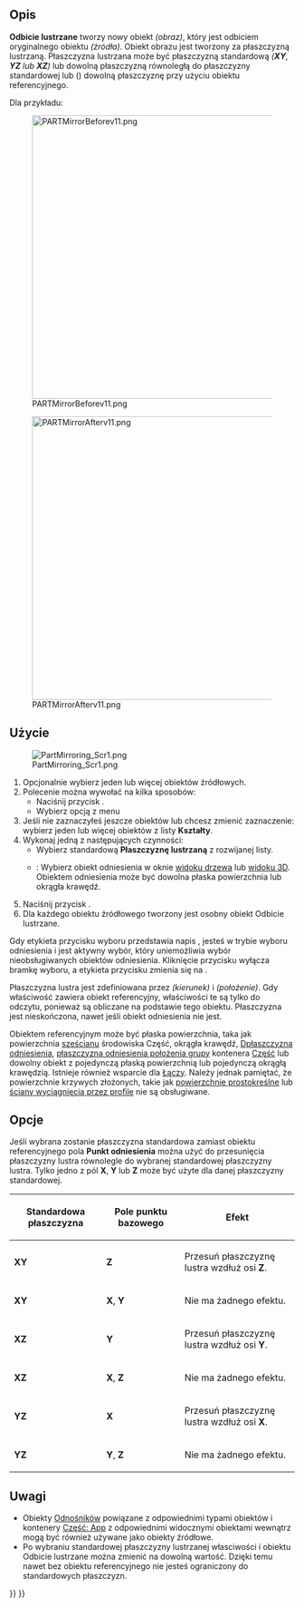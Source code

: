 <languages/>

{{Docnav/pl
|[[Part_Revolve/pl|Obrót]]
|[[Part_Scale/pl|Skaluj]]
|[[Part_Workbench/pl|środowisko pracy Część]]
|IconL=Part_Revolve.svg
|IconR=Part_Fillet.svg
|IconC=Workbench_Part.svg
}}

{{GuiCommand/pl
|Name=Part Mirror
|Name/pl=Część: Odbicie lustrzane
|MenuLocation=Część → Odbicie lustrzane ...
|Workbenches=[[Part_Workbench/pl|Część]]
}}

<span id="Description"></span>
==Opis== 

'''Odbicie lustrzane''' tworzy nowy obiekt ''(obraz)'', który jest odbiciem oryginalnego obiektu ''(źródła)''. Obiekt obrazu jest tworzony za płaszczyzną lustrzaną. Płaszczyzna lustrzana może być płaszczyzną standardową ''('''XY''', '''YZ''' lub '''XZ''')'' lub dowolną płaszczyzną równoległą do płaszczyzny standardowej lub ({{Version/pl|1.0}}) dowolną płaszczyznę przy użyciu obiektu referencyjnego.

Dla przykładu:

[[Image:PARTMirrorBeforev11.png|500px]]

{{Caption|Przed.}}

[[Image:PARTMirrorAfterv11.png|500px]]

<div class="mw-translate-fuzzy">
{{Caption|Po odbiciu lustrzanym w płaszczyźnie YZ.}}
</div>

<span id="Usage"></span>
==Użycie==

[[Image:PartMirroring_Scr1.png]]

# Opcjonalnie wybierz jeden lub więcej obiektów źródłowych.
# Polecenie można wywołać na kilka sposobów:
#* Naciśnij przycisk {{Button|[[Image:Part_Mirror.svg|16px]] '''Odbicie lustrzane'''}}.
#* Wybierz opcją z menu {{MenuCommand|Część → [[Image:Part_Mirror.svg|16px]] Odbicie lustrzane ...}}
# Jeśli nie zaznaczyłeś jeszcze obiektów lub chcesz zmienić zaznaczenie: wybierz jeden lub więcej obiektów z listy '''Kształty'''.
# Wykonaj jedną z następujących czynności:
#* Wybierz standardową '''Płaszczyznę lustrzaną''' z rozwijanej listy.
#* {{Version/pl|1.0}}: Wybierz obiekt odniesienia w oknie [[Tree_view/pl|widoku drzewa]] lub [[3D_view/pl|widoku 3D]]. Obiektem odniesienia może być dowolna płaska powierzchnia lub okrągła krawędź.
# Naciśnij przycisk {{Button|OK}}.
# Dla każdego obiektu źródłowego tworzony jest osobny obiekt Odbicie lustrzane.

Gdy etykieta przycisku wyboru przedstawia napis {{Button|Wybieranie ...}}, jesteś w trybie wyboru odniesienia i jest aktywny wybór, który uniemożliwia wybór nieobsługiwanych obiektów odniesienia. Kliknięcie przycisku wyłącza bramkę wyboru, a etykieta przycisku zmienia się na {{Button|Wybierz odniesienie ...}}.

Płaszczyzna lustra jest zdefiniowana przez {{PropertyData|Normal}} ''(kierunek)'' i {{PropertyData|Base}} ''(położenie)''. Gdy właściwość {{PropertyData|Płaszczyzna odbicia lustrzanego:}} zawiera obiekt referencyjny, właściwości te są tylko do odczytu, ponieważ są obliczane na podstawie tego obiektu. Płaszczyzna jest nieskończona, nawet jeśli obiekt odniesienia nie jest.

Obiektem referencyjnym może być płaska powierzchnia, taka jak powierzchnia [[Part_Box/pl|sześcianu]] środowiska Część, okrągła krawędź, [[PartDesign_Plane/pl|Dpłaszczyzna odniesienia]], [[App_OriginGroupExtension/pl|płaszczyzna odniesienia położenia grupy]] kontenera [[Std_Part/pl|Część]] lub dowolny obiekt z pojedynczą płaską powierzchnią lub pojedynczą okrągłą krawędzią. Istnieje również wsparcie dla [[App_Link/pl|Łączy]]. Należy jednak pamiętać, że powierzchnie krzywych złożonych, takie jak [[Part_RuledSurface/pl|powierzchnie prostokreślne]] lub [[Part_Loft/pl|ściany wyciągnięcia przez profile]] nie są obsługiwane.

<span id="Options"></span>
==Opcje== 

Jeśli wybrana zostanie płaszczyzna standardowa zamiast obiektu referencyjnego pola '''Punkt odniesienia''' można użyć do przesunięcia płaszczyzny lustra równolegle do wybranej standardowej płaszczyzny lustra. Tylko jedno z pól '''X''', '''Y''' lub '''Z''' może być użyte dla danej płaszczyzny standardowej.

{| class="wikitable" border="1"
!Standardowa płaszczyzna!! Pole punktu bazowego!! Efekt
|- align="center" 
|'''XY'''||'''Z'''|| align="left" |Przesuń płaszczyznę lustra wzdłuż osi '''Z'''.
|- align="center"
|'''XY'''||'''X''', '''Y'''|| align="left" |Nie ma żadnego efektu.
|- align="center"
|'''XZ'''||'''Y'''|| align="left" |Przesuń płaszczyznę lustra wzdłuż osi '''Y'''.
|- align="center"
|'''XZ'''||'''X''', '''Z'''|| align="left" |Nie ma żadnego efektu.
|- align="center"
|'''YZ'''||'''X'''|| align="left" |Przesuń płaszczyznę lustra wzdłuż osi '''X'''.
|- align="center"
|'''YZ'''||'''Y''', '''Z'''|| align="left" |Nie ma żadnego efektu.
|}

<span id="Notes"></span>
==Uwagi==

* Obiekty [[App_Link/pl|Odnośników]] powiązane z odpowiednimi typami obiektów i kontenery [[App_Part/pl|Część: App]] z odpowiednimi widocznymi obiektami wewnątrz mogą być również używane jako obiekty źródłowe. {{Version/pl|0.20}}
* Po wybraniu standardowej płaszczyzny lustrzanej własciwości {{PropertyData|Normal}} i {{PropertyData|Baza}} obiektu Odbicie lustrzane można zmienić na dowolną wartość. Dzięki temu nawet bez obiektu referencyjnego nie jesteś ograniczony do standardowych płaszczyzn.


{{Docnav/pl
|[[Part_Revolve/pl|Obrót]]
|[[Part_Scale/pl|Skaluj]]
|[[Part_Workbench/pl|środowisko pracy Część]]
|IconL=Part_Revolve.svg
|IconR=Part_Fillet.svg
|IconC=Workbench_Part.svg
}}

{{Part Tools navi{{#translation:}}}}
{{Userdocnavi{{#translation:}}}}